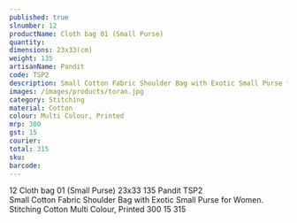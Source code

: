 ---
published: true
slnumber: 12
productName: Cloth bag 01 (Small Purse)
quantity:
dimensions: 23x33(cm)	
weight: 135
artisanName: Pandit
code: TSP2
description: Small Cotton Fabric Shoulder Bag with Exotic Small Purse for Women.
images: /images/products/toran.jpg
category: Stitching
material: Cotton
colour: Multi Colour, Printed
mrp: 300
gst: 15
courier:	
total: 315
sku:
barcode:
---
12	Cloth bag 01 (Small Purse)		23x33	135	Pandit	TSP2	
Small Cotton Fabric Shoulder Bag with Exotic Small Purse for Women.		Stitching	Cotton	Multi Colour, Printed	300	15		315												
